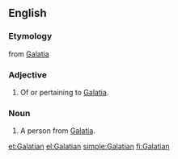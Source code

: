 ==English==

===Etymology===
from [[Galatia]]

===Adjective===
{{en-adj}}

# Of or pertaining to [[Galatia]].

===Noun===
{{en-noun}}
# A person from [[Galatia]].

[[et:Galatian]]
[[el:Galatian]]
[[simple:Galatian]]
[[fi:Galatian]]